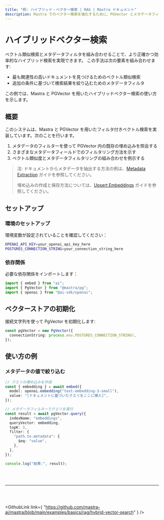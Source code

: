 ```yaml
---
title: "例: ハイブリッド・ベクター検索 | RAG | Mastra ドキュメント"
description: Mastra でのベクター検索を強化するために、PGVector とメタデータフィルターを組み合わせて活用する例。
---
```




# ハイブリッドベクター検索

ベクトル類似検索とメタデータフィルタを組み合わせることで、より正確かつ効率的なハイブリッド検索を実現できます。
この手法は次の要素を組み合わせます:

- 最も関連性の高いドキュメントを見つけるためのベクトル類似検索
- 追加の条件に基づいて検索結果を絞り込むためのメタデータフィルタ

この例では、Mastra と PGVector を用いたハイブリッドベクター検索の使い方を示します。

## 概要

このシステムは、Mastra と PGVector を用いたフィルタ付きベクトル検索を実装しています。次のことを行います。

1. メタデータのフィルターを使って PGVector 内の既存の埋め込みを照会する
2. さまざまなメタデータフィールドでのフィルタリング方法を示す
3. ベクトル類似度とメタデータフィルタリングの組み合わせを例示する

> 注: ドキュメントからメタデータを抽出する方法の例は、[Metadata Extraction](../embedding/metadata-extraction) ガイドを参照してください。
>
> 埋め込みの作成と保存方法については、[Upsert Embeddings](/examples/rag/upsert/upsert-embeddings) ガイドを参照してください。

## セットアップ

### 環境のセットアップ

環境変数が設定されていることを確認してください：

```bash title=".env"
OPENAI_API_KEY=your_openai_api_key_here
POSTGRES_CONNECTION_STRING=your_connection_string_here
```


### 依存関係

必要な依存関係をインポートします：

```typescript copy showLineNumbers title="src/index.ts"
import { embed } from "ai";
import { PgVector } from "@mastra/pg";
import { openai } from "@ai-sdk/openai";
```


## ベクターストアの初期化

接続文字列を使って PgVector を初期化します:

```typescript copy showLineNumbers{4} title="src/index.ts"
const pgVector = new PgVector({
  connectionString: process.env.POSTGRES_CONNECTION_STRING!,
});
```


## 使い方の例

### メタデータの値で絞り込む

```typescript copy showLineNumbers{6} title="src/index.ts"
// クエリの埋め込みを作成
const { embedding } = await embed({
  model: openai.embedding("text-embedding-3-small"),
  value: "[ドキュメントに基づいたクエリをここに挿入]",
});

// メタデータフィルターでクエリを実行
const result = await pgVector.query({
  indexName: "embeddings",
  queryVector: embedding,
  topK: 3,
  filter: {
    "path.to.metadata": {
      $eq: "value",
    },
  },
});

console.log("結果:", result);
```

<br />

<br />

<hr className="dark:border-[#404040] border-gray-300" />

<br />

<br />

<GithubLink
  link={
"https://github.com/mastra-ai/mastra/blob/main/examples/basics/rag/hybrid-vector-search"
}
/>
